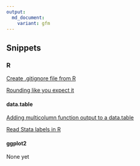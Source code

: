 ```yaml
---
output:
  md_document:
    variant: gfm
---
```


## Snippets

### R

[Create .gitignore file from R](R/create-gitignore-file.md)

[Rounding like you expect it](R/rounding-in-commerce.md)

#### data.table

[Adding multicolumn function output to a data.table](R/data.table/add-columns-without-join.md)

[Read Stata labels in R](R/data.table/read-stata-labels.md)

#### ggplot2

None yet

